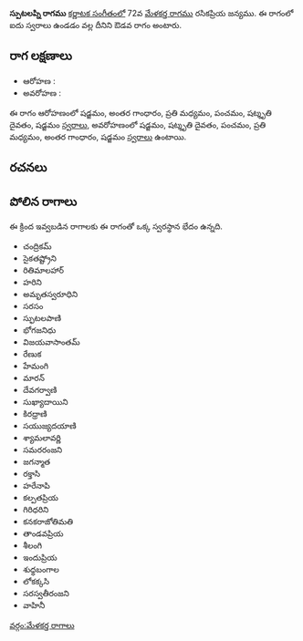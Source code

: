 {{Infobox ragam
	| name          	= స్పుటలప్ని
	| synonym	    	= 
	| mela          	= 
	| chakra        	= 
	| janaka        	= 
	| type          	= ఔడవ
	| arohanam      	= {{svaraC|S|G3|M2|P|D3|S'}} 
	| avarohanam    	= {{svaraC|S'|D3|P|M2|G3|S}}
	| jeeva         	=
	| chhaya        	=
	| nyasa         	=
	| vishesha      	= 
	| equivalent  		= 
}}
{{కర్ణాటక సంగీత రాగాలు}}
'''స్పుటలప్ని రాగము''' [[కర్ణాటక సంగీతం]]లో 72వ [[మేళకర్త రాగము]] రసికప్రియ జన్యము.  ఈ రాగంలో ఐదు స్వరాలు ఉండడం వల్ల దీనిని ఔడవ రాగం అంటారు.


==రాగ లక్షణాలు==


* ఆరోహణ : {{svaraC|S|G3|M2|P|D3|S'}} 
* అవరోహణ : {{svaraC|S'|D3|P|M2|G3|S}}

ఈ రాగం ఆరోహణంలో షడ్జమం, అంతర గాంధారం, ప్రతి మధ్యమం, పంచమం, షట్శృతి దైవతం, షడ్జమం [[స్వరాలు]], అవరోహణంలో షడ్జమం, షట్శృతి దైవతం, పంచమం, ప్రతి మధ్యమం, అంతర గాంధారం, షడ్జమం [[స్వరాలు]] ఉంటాయి.

==రచనలు==



==పోలిన రాగాలు==
ఈ క్రింద ఇవ్వబడిన రాగాలకు ఈ రాగంతో ఒక్క స్వరస్థాన భేదం ఉన్నది.
* చంద్రికమ్
* సైకతష్ట్రోని
* రితిమాలహార్
* హరిని
* అమృతస్వరూధిని
* సరసం
* స్ఫుటలపాణి
* భోగజనిధు
* విజయవాసాంతమ్
* రేణుక
* హేమంగి
* మారన్
* దేవగర్వాణి
* సుఖ్యాదాయిని
* కిరధ్రాణి
* సయుజ్యదయాణి
* శ్యామలావర్ణి
* సమరరంజని
* జగన్మాత
* రక్తాసి
* హరేనాపి
* కల్పతప్రియ
* గిరిధరిని
* కనకరాజోతిమతి
* తాండవప్రియ
* శీలంగి
* ఇందుప్రియ
* శుధ్ధబంగాల
* లోకక్కసి
* సరస్వతీరంజని
* వాహినీ



[[వర్గం:మేళకర్త రాగాలు]]
